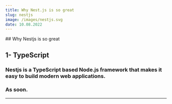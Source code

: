 ---
title: Why Nest.js is so great
slug: nestjs
image: /images/nestjs.svg
date: 10.08.2022
---


<div className={styles.mdxContainer}>
## Why Nestjs is so great

## 1- TypeScript
### Nestjs is a TypeScript based Node.js framework that makes it easy to build modern web applications.
### As soon.
</div>

---
<Comments />